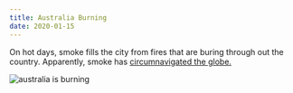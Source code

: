 ```yaml
---
title: Australia Burning
date: 2020-01-15
---
```


On hot days, smoke fills the city from fires that are buring through out the country.  Apparently, smoke has [circumnavigated the globe.]( https://twitter.com/i/events/1217296457683755008)

<img
  alt="australia is burning"
  src={australiaBuring}
/>